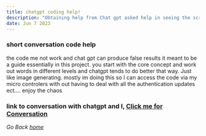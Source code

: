 ```yaml
---
title: chatgpt coding help!
description: "Obtaining help from Chat gpt asked help in seeing the script to run on thonny for my raspberry pi 4"
date: Jun 7 2023
---
```

### short conversation code help

the code me not work and chat gpt can produce false results it meant to be a guide essentially in this project. you start with the core concept and work out words in different levels and chatgpt tends to do better that way. Just like image generating.
mostly im doing this so I can access the code via my micro controlers with out having to deal with all the authentication updates ect.... enjoy the chaos

### link to conversation with chatgpt and I,  [Click me for Conversation](https://chat.openai.com/share/1bcbd8e7-99a8-4923-b9f8-2f2278f0d799)

_Go Back [home](/)_
